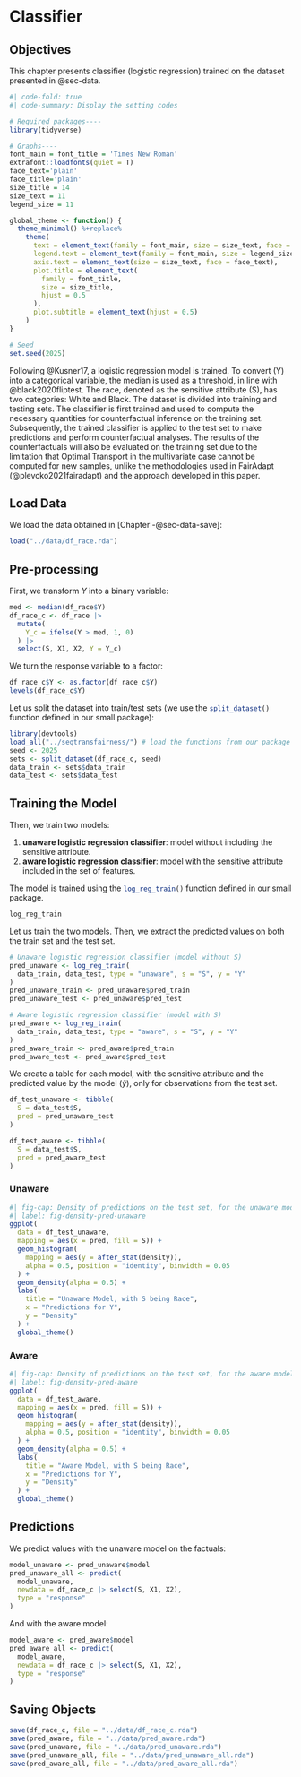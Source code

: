 # Classifier {#sec-classifier}



::: callout-note

## Objectives

This chapter presents classifier (logistic regression) trained on the dataset presented in @sec-data.

:::

```r
#| code-fold: true
#| code-summary: Display the setting codes

# Required packages----
library(tidyverse)

# Graphs----
font_main = font_title = 'Times New Roman'
extrafont::loadfonts(quiet = T)
face_text='plain'
face_title='plain'
size_title = 14
size_text = 11
legend_size = 11

global_theme <- function() {
  theme_minimal() %+replace%
    theme(
      text = element_text(family = font_main, size = size_text, face = face_text),
      legend.text = element_text(family = font_main, size = legend_size),
      axis.text = element_text(size = size_text, face = face_text), 
      plot.title = element_text(
        family = font_title, 
        size = size_title, 
        hjust = 0.5
      ),
      plot.subtitle = element_text(hjust = 0.5)
    )
}

# Seed
set.seed(2025)
```



Following @Kusner17, a logistic regression model is trained. To convert \(Y\) into a categorical variable, the median is used as a threshold, in line with @black2020fliptest. The race, denoted as the sensitive attribute \(S\), has two categories: White and Black. The dataset is divided into training and testing sets. The classifier is first trained and used to compute the necessary quantities for counterfactual inference on the training set. Subsequently, the trained classifier is applied to the test set to make predictions and perform counterfactual analyses. The results of the counterfactuals will also be evaluated on the training set due to the limitation that Optimal Transport in the multivariate case cannot be computed for new samples, unlike the methodologies used in FairAdapt (@plevcko2021fairadapt) and the approach developed in this paper.


## Load Data

We load the data obtained in [Chapter -@sec-data-save]:
```r
load("../data/df_race.rda")
```

## Pre-processing

First, we transform $Y$ into a binary variable:
```r
med <- median(df_race$Y)
df_race_c <- df_race |> 
  mutate(
    Y_c = ifelse(Y > med, 1, 0)
  ) |> 
  select(S, X1, X2, Y = Y_c)
```

We turn the response variable to a factor:
```r
df_race_c$Y <- as.factor(df_race_c$Y)
levels(df_race_c$Y)
```

Let us split the dataset into train/test sets (we use the `split_dataset()`{.R} function defined in our small package):
```r
library(devtools)
load_all("../seqtransfairness/") # load the functions from our package
seed <- 2025
sets <- split_dataset(df_race_c, seed)
data_train <- sets$data_train
data_test <- sets$data_test
```

## Training the Model

Then, we train two models:

1. **unaware logistic regression classifier**: model without including the sensitive attribute.
2. **aware logistic regression classifier**: model with the sensitive attribute included in the set of features.

The model is trained using the `log_reg_train()`{.R} function defined in our small package.
```r
log_reg_train
```
Let us train the two models. Then, we extract the predicted values on both the train set and the test set.

```r
# Unaware logistic regression classifier (model without S)
pred_unaware <- log_reg_train(
  data_train, data_test, type = "unaware", s = "S", y = "Y"
)
pred_unaware_train <- pred_unaware$pred_train
pred_unaware_test <- pred_unaware$pred_test

# Aware logistic regression classifier (model with S)
pred_aware <- log_reg_train(
  data_train, data_test, type = "aware", s = "S", y = "Y"
)
pred_aware_train <- pred_aware$pred_train
pred_aware_test <- pred_aware$pred_test
```

We create a table for each model, with the sensitive attribute and the predicted value by the model ($\hat{y}$), only for observations from the test set.
```r
df_test_unaware <- tibble(
  S = data_test$S, 
  pred = pred_unaware_test
)

df_test_aware <- tibble(
  S = data_test$S, 
  pred = pred_aware_test
)
```

:::{.panel-tabset}

### Unaware

```r
#| fig-cap: Density of predictions on the test set, for the unaware model, when the sensitive attribute is the race
#| label: fig-density-pred-unaware
ggplot(
  data = df_test_unaware, 
  mapping = aes(x = pred, fill = S)) +
  geom_histogram(
    mapping = aes(y = after_stat(density)), 
    alpha = 0.5, position = "identity", binwidth = 0.05
  ) +
  geom_density(alpha = 0.5) +
  labs(
    title = "Unaware Model, with S being Race",
    x = "Predictions for Y",
    y = "Density"
  ) +
  global_theme()
```


### Aware

```r
#| fig-cap: Density of predictions on the test set, for the aware model, when the sensitive attribute is the race
#| label: fig-density-pred-aware
ggplot(
  data = df_test_aware,
  mapping = aes(x = pred, fill = S)) +
  geom_histogram(
    mapping = aes(y = after_stat(density)), 
    alpha = 0.5, position = "identity", binwidth = 0.05
  ) +
  geom_density(alpha = 0.5) +
  labs(
    title = "Aware Model, with S being Race",
    x = "Predictions for Y",
    y = "Density"
  ) +
  global_theme()
```


:::

## Predictions

We predict values with the unaware model on the factuals:
```r
model_unaware <- pred_unaware$model
pred_unaware_all <- predict(
  model_unaware, 
  newdata = df_race_c |> select(S, X1, X2), 
  type = "response"
)
```

And with the aware model:
```r
model_aware <- pred_aware$model
pred_aware_all <- predict(
  model_aware, 
  newdata = df_race_c |> select(S, X1, X2), 
  type = "response"
)
```



## Saving Objects {#sec-classifier-save}

```r
save(df_race_c, file = "../data/df_race_c.rda")
save(pred_aware, file = "../data/pred_aware.rda")
save(pred_unaware, file = "../data/pred_unaware.rda")
save(pred_unaware_all, file = "../data/pred_unaware_all.rda")
save(pred_aware_all, file = "../data/pred_aware_all.rda")
```

